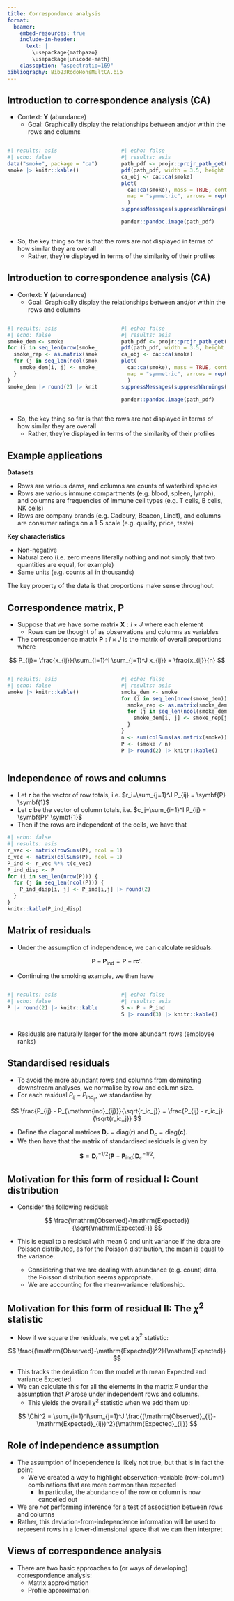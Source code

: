 ```yaml
---
title: Correspondence analysis
format:
  beamer:
    embed-resources: true
    include-in-header:
      text: |
        \usepackage{mathpazo}
        \usepackage{unicode-math}
    classoption: "aspectratio=169"
bibliography: Bib23RodoHonsMultCA.bib
---
```


## Introduction to correspondence analysis (CA)

\vspace{0.5cm}

- Context: $\symbf{Y}$ (abundance)
  - Goal: Graphically display the relationships between and/or within the rows and columns

<!-- \pause !-->

:::: {.columns}

::: {.column width="45%" text-align="center"}

\begin{center} 

We go from this dataset:

\end{center}

\vspace{0.4cm}


```r
#| results: asis
#| echo: false
data("smoke", package = "ca")
smoke |> knitr::kable()
```

:::

::: {.column width="2.5%"}

:::

::: {.column width="52.5%" text-align="center"}

\begin{center}
to this plot:
\end{center}

\vspace{-1cm}

```r
#| echo: false
#| results: asis
path_pdf <- projr::projr_path_get("cache", "p-cover.pdf")
pdf(path_pdf, width = 3.5, height = 3.5)
ca_obj <- ca::ca(smoke)
plot(
  ca::ca(smoke), mass = TRUE, contrib = "absolute",
  map = "symmetric", arrows = rep(TRUE, 2)
  )
suppressMessages(suppressWarnings(invisible(dev.off())))

pander::pandoc.image(path_pdf)
```

:::

::::

::: {.comment}
- So, the key thing so far is that the rows are not displayed in terms of how similar they are overall
  - Rather, they're displayed in terms of the similarity of their profiles
:::

## Introduction to correspondence analysis (CA)

\vspace{0.5cm}

- Context: $\symbf{Y}$ (abundance)
  - Goal: Graphically display the relationships between and/or within the rows and columns

:::: {.columns}

::: {.column width="45%" text-align="center"}

\begin{center} 

We go from this dataset:

\end{center}

\vspace{0.4cm}


```r
#| results: asis
#| echo: false
smoke_dem <- smoke
for (i in seq_len(nrow(smoke_dem))) {
  smoke_rep <- as.matrix(smoke_dem)[i, ] / sum(smoke_dem[i, ])
  for (j in seq_len(ncol(smoke_dem))) {
    smoke_dem[i, j] <- smoke_rep[j]
  }
}
smoke_dem |> round(2) |> knitr::kable()
```

:::

::: {.column width="2.5%"}

:::

::: {.column width="52.5%" text-align="center"}

\begin{center}
to this plot:
\end{center}

\vspace{-1cm}

```r
#| echo: false
#| results: asis
path_pdf <- projr::projr_path_get("cache", "p-cover.pdf")
pdf(path_pdf, width = 3.5, height = 3.5)
ca_obj <- ca::ca(smoke)
plot(
  ca::ca(smoke), mass = TRUE, contrib = "absolute",
  map = "symmetric", arrows = rep(TRUE, 2)
  )
suppressMessages(suppressWarnings(invisible(dev.off())))

pander::pandoc.image(path_pdf)
```

:::

::::

::: {.comment}
- So, the key thing so far is that the rows are not displayed in terms of how similar they are overall
  - Rather, they're displayed in terms of the similarity of their profiles
:::


## Example applications {.smaller}

**Datasets**

- Rows are various dams, and columns are counts of waterbird species
- Rows are various immune compartments (e.g. blood, spleen, lymph), and columns are frequencies of immune cell types (e.g. T cells, B cells, NK cells)
- Rows are company brands (e.g. Cadbury, Beacon, Lindt), and columns are consumer ratings on a 1-5 scale (e.g. quality, price, taste)

**Key characteristics**

- Non-negative
- Natural zero (i.e. zero means literally nothing and not simply that two quantities are equal, for example)
- Same units (e.g. counts all in thousands)

<!-- \pause !-->

The key property of the data is that proportions make sense throughout.

## Correspondence matrix, $\symbf{P}$ {.smaller}

- Suppose that we have some matrix $\symbf{X}:I \times J$ where each element 
  - Rows can be thought of as observations and columns as variables

- The correspondence matrix $\symbf{P}:I \times J$ is the matrix of overall proportions where

$$
P_{ij}= \frac{x_{ij}}{\sum_{i=1}^I \sum_{j=1}^J x_{ij}} = \frac{x_{ij}}{n}
$$

<!-- \pause !-->

:::: {.columns}

::: {.column width="45%" text-align="center"}

\begin{center} 

We go from $\symbf{X}$

\end{center}

\vspace{0.05cm}


```r
#| results: asis
#| echo: false
smoke |> knitr::kable()
```

:::

::: {.column width="2.5%"}

:::

::: {.column width="52.5%" text-align="center"}

\begin{center}

to $\symbf{P}$

\end{center}

\vspace{0.05cm}


```r
#| echo: false
#| results: asis
smoke_dem <- smoke
for (i in seq_len(nrow(smoke_dem))) {
  smoke_rep <- as.matrix(smoke_dem)[i, ] / sum(smoke_dem[i, ])
  for (j in seq_len(ncol(smoke_dem))) {
    smoke_dem[i, j] <- smoke_rep[j]
  }
}
n <- sum(colSums(as.matrix(smoke)))
P <- (smoke / n)
P |> round(2) |> knitr::kable()
```

:::

::::

## Independence of rows and columns

- Let $\symbf{r}$ be the vector of row totals, i.e. $r_i=\sum_{j=1}^J P_{ij} = \symbf{P} \symbf{1}$
- Let $\symbf{c}$ be the vector of column totals, i.e. $c_j=\sum_{i=1}^I P_{ij} = \symbf{P}' \symbf{1}$
- Then if the rows are independent of the cells, we have that

\begin{align*}
p_{ij} &= r_ic_j,
\implies \symbf{P}_{\mathrm{ind}} = \symbf{r}\symbf{c}'
\end{align*}

```r
#| echo: false
#| results: asis
r_vec <- matrix(rowSums(P), ncol = 1)
c_vec <- matrix(colSums(P), ncol = 1)
P_ind <- r_vec %*% t(c_vec)
P_ind_disp <- P
for (i in seq_len(nrow(P))) {
  for (j in seq_len(ncol(P))) {
    P_ind_disp[i, j] <- P_ind[i,j] |> round(2)
  }
}
knitr::kable(P_ind_disp)
```

## Matrix of residuals
- Under the assumption of independence, we can calculate residuals:

$$
\symbf{P} - \symbf{P}_{\mathrm{ind}} = \symbf{P} - \symbf{r}\symbf{c}'.
$$

<!-- \pause !-->

- Continuing the smoking example, we then have

:::: {.columns}

::: {.column width="45%" text-align="center"}

\begin{center} 

$\symbf{P}$

\end{center}

\vspace{0.05cm}


```r
#| results: asis
#| echo: false
P |> round(2) |> knitr::kable()
```

:::

::: {.column width="2.5%"}

:::

::: {.column width="52.5%" text-align="center"}

\begin{center}

$\symbf{P} - \symbf{r}\symbf{c}'$

\end{center}

\vspace{0.05cm}


```r
#| echo: false
#| results: asis
S <- P - P_ind
S |> round(3) |> knitr::kable()
```

:::

::::

<!-- \pause !-->

- Residuals are naturally larger for the more abundant rows (employee ranks)

## Standardised residuals

- To avoid the more abundant rows and columns from dominating downstream analyses, we normalise by row and column size.
- For each residual $P_{ij} - P_{\mathrm{ind}_{ij}}$, we standardise by 

$$
\frac{P_{ij} - P_{\mathrm{ind}_{ij}}}{\sqrt{r_ic_j}} = \frac{P_{ij} - r_ic_j}{\sqrt{r_ic_j}}
$$

- Define the diagonal matrices $\symbf{D}_r=\mathrm{diag}(\symbf{r})$ and $\symbf{D}_c=\mathrm{diag}(\symbf{c})$.
- We then have that the matrix of standardised residuals is given by

$$
\symbf{S} = \symbf{D}_r^{-1/2}(\symbf{P} - \symbf{P}_{\mathrm{ind}} ) \symbf{D}_c^{-1/2}.
$$

## Motivation for this form of residual I: Count distribution

- Consider the following residual:

$$
\frac{\mathrm{Observed}-\mathrm{Expected}}{\sqrt{\mathrm{Expected}}}
$$

- This is equal to a residual with mean 0 and unit variance if the data are Poisson distributed, as for the Poisson distribution, the mean is equal to the variance.
<!-- \pause !-->

  - Considering that we are dealing with abundance (e.g. count) data, the Poisson distribution seems appropriate.
  - We are accounting for the mean-variance relationship.

## Motivation for this form of residual II: The $\chi^2$ statistic

- Now if we square the residuals, we get a $\chi^2$ statistic:

$$
\frac{(\mathrm{Observed}-\mathrm{Expected})^2}{\mathrm{Expected}}
$$

- This tracks the deviation from the model with mean $\mathrm{Expected}$ and variance $\mathrm{Expected}$.
- We can calculate this for all the elements in the matrix $P$ under the assumption that $P$ arose under independent rows and columns.
  - This yields the overall $\chi^2$ statistic when we add them up:

$$
\Chi^2 = \sum_{i=1}^I\sum_{j=1}^J \frac{(\mathrm{Observed}_{ij}-\mathrm{Expected}_{ij})^2}{\mathrm{Expected}_{ij}}
$$

## Role of independence assumption

- The assumption of independence is likely not true, but that is in fact the point:
  - We've created a way to highlight observation-variable (row-column) combinations that are more common than expected
    - In particular, the abundance of the row or column is now cancelled out
- We are *not* performing inference for a test of association between rows and columns
- Rather, this deviation-from-independence information will be used to represent rows in a lower-dimensional space that we can then interpret

## Views of correspondence analysis

- There are two basic approaches to (or ways of developing) correspondence analysis:
  - Matrix approximation
  - Profile approximation